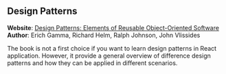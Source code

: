 
## Design Patterns

<UnderConstruction />

**Website**: [Design Patterns: Elements of Reusable Object-Oriented Software](https://www.amazon.com/Design-Patterns-Elements-Reusable-Object-Oriented/dp/0201633612)\
**Author**: Erich Gamma, Richard Helm, Ralph Johnson, John Vlissides

The book is not a first choice if you want to learn design patterns in React application. However, it provide a general overview of difference design patterns and how they can be applied in different scenarios.